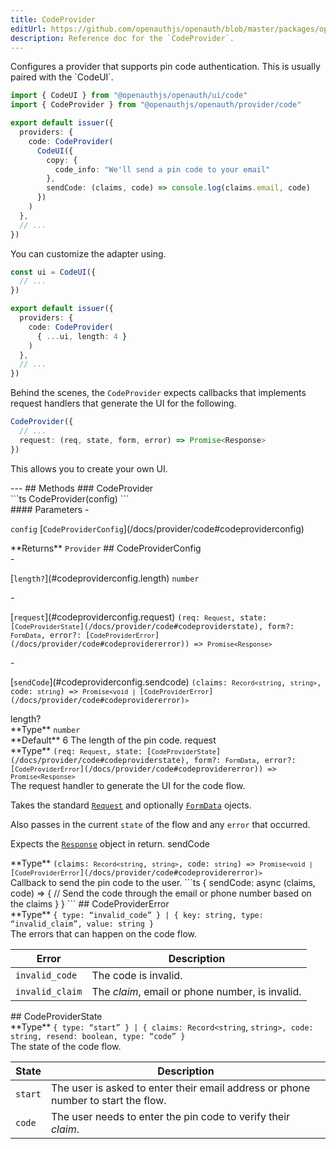 ```yaml
---
title: CodeProvider
editUrl: https://github.com/openauthjs/openauth/blob/master/packages/openauth/src/provider/code.ts
description: Reference doc for the `CodeProvider`.
---
```



<div class="tsdoc">
<Section type="about">
Configures a provider that supports pin code authentication. This is usually paired with the
`CodeUI`.

```ts
import { CodeUI } from "@openauthjs/openauth/ui/code"
import { CodeProvider } from "@openauthjs/openauth/provider/code"

export default issuer({
  providers: {
    code: CodeProvider(
      CodeUI({
        copy: {
          code_info: "We'll send a pin code to your email"
        },
        sendCode: (claims, code) => console.log(claims.email, code)
      })
    )
  },
  // ...
})
```

You can customize the adapter using.

```ts {7-9}
const ui = CodeUI({
  // ...
})

export default issuer({
  providers: {
    code: CodeProvider(
      { ...ui, length: 4 }
    )
  },
  // ...
})
```

Behind the scenes, the `CodeProvider` expects callbacks that implements request handlers
that generate the UI for the following.

```ts
CodeProvider({
  // ...
  request: (req, state, form, error) => Promise<Response>
})
```

This allows you to create your own UI.
</Section>
---
## Methods
### CodeProvider
<Segment>
<Section type="signature">
```ts
CodeProvider(config)
```
</Section>
<Section type="parameters">
#### Parameters
- <p><code class="key">config</code> [<code class="type">CodeProviderConfig</code>](/docs/provider/code#codeproviderconfig)</p>
</Section>
<InlineSection>
**Returns** <code class="type">Provider</code>
</InlineSection>
</Segment>
## CodeProviderConfig
<Segment>
<Section type="parameters">
- <p>[<code class="key">length?</code>](#codeproviderconfig.length) <code class="primitive">number</code></p>
- <p>[<code class="key">request</code>](#codeproviderconfig.request) <code class="primitive">(req: <code class="type">Request</code>, state: [<code class="type">CodeProviderState</code>](/docs/provider/code#codeproviderstate), form?: <code class="type">FormData</code>, error?: [<code class="type">CodeProviderError</code>](/docs/provider/code#codeprovidererror)) => <code class="primitive">Promise</code><code class="symbol">&lt;</code><code class="type">Response</code><code class="symbol">&gt;</code></code></p>
- <p>[<code class="key">sendCode</code>](#codeproviderconfig.sendcode) <code class="primitive">(claims: <code class="primitive">Record</code><code class="symbol">&lt;</code><code class="primitive">string</code>, <code class="primitive">string</code><code class="symbol">&gt;</code>, code: <code class="primitive">string</code>) => <code class="primitive">Promise</code><code class="symbol">&lt;</code><code class="primitive">void</code><code class="symbol"> | </code>[<code class="type">CodeProviderError</code>](/docs/provider/code#codeprovidererror)<code class="symbol">&gt;</code></code></p>
</Section>
</Segment>
<NestedTitle id="codeproviderconfig.length" Tag="h4" parent="CodeProviderConfig.">length?</NestedTitle>
<Segment>
<Section type="parameters">
<InlineSection>
**Type** <code class="primitive">number</code>
</InlineSection>
</Section>

<InlineSection>
**Default** 6
</InlineSection>
The length of the pin code.
</Segment>
<NestedTitle id="codeproviderconfig.request" Tag="h4" parent="CodeProviderConfig.">request</NestedTitle>
<Segment>
<Section type="parameters">
<InlineSection>
**Type** <code class="primitive">(req: <code class="type">Request</code>, state: [<code class="type">CodeProviderState</code>](/docs/provider/code#codeproviderstate), form?: <code class="type">FormData</code>, error?: [<code class="type">CodeProviderError</code>](/docs/provider/code#codeprovidererror)) => <code class="primitive">Promise</code><code class="symbol">&lt;</code><code class="type">Response</code><code class="symbol">&gt;</code></code>
</InlineSection>
</Section>
The request handler to generate the UI for the code flow.

Takes the standard [`Request`](https://developer.mozilla.org/en-US/docs/Web/API/Request)
and optionally [`FormData`](https://developer.mozilla.org/en-US/docs/Web/API/FormData)
ojects.

Also passes in the current `state` of the flow and any `error` that occurred.

Expects the [`Response`](https://developer.mozilla.org/en-US/docs/Web/API/Response) object
in return.
</Segment>
<NestedTitle id="codeproviderconfig.sendcode" Tag="h4" parent="CodeProviderConfig.">sendCode</NestedTitle>
<Segment>
<Section type="parameters">
<InlineSection>
**Type** <code class="primitive">(claims: <code class="primitive">Record</code><code class="symbol">&lt;</code><code class="primitive">string</code>, <code class="primitive">string</code><code class="symbol">&gt;</code>, code: <code class="primitive">string</code>) => <code class="primitive">Promise</code><code class="symbol">&lt;</code><code class="primitive">void</code><code class="symbol"> | </code>[<code class="type">CodeProviderError</code>](/docs/provider/code#codeprovidererror)<code class="symbol">&gt;</code></code>
</InlineSection>
</Section>
Callback to send the pin code to the user.
```ts
{
  sendCode: async (claims, code) => {
    // Send the code through the email or phone number based on the claims
  }
}
```
</Segment>
## CodeProviderError
<Segment>
<Section type="parameters">
<InlineSection>
**Type** <code class="symbol">&lcub; </code><code class="key">type</code><code class="symbol">&colon; </code><code class="symbol">&ldquo;</code><code class="primitive">invalid_code</code><code class="symbol">&rdquo;</code><code class="symbol"> &rcub;</code><code class="symbol"> | </code><code class="symbol">&lcub; </code><code class="key">key</code><code class="symbol">&colon; </code><code class="primitive">string</code><code class="symbol">, </code><code class="key">type</code><code class="symbol">&colon; </code><code class="symbol">&ldquo;</code><code class="primitive">invalid_claim</code><code class="symbol">&rdquo;</code><code class="symbol">, </code><code class="key">value</code><code class="symbol">&colon; </code><code class="primitive">string</code><code class="symbol"> &rcub;</code>
</InlineSection>
</Section>
The errors that can happen on the code flow.

| Error | Description |
| ----- | ----------- |
| `invalid_code` | The code is invalid. |
| `invalid_claim` | The _claim_, email or phone number, is invalid. |
</Segment>
## CodeProviderState
<Segment>
<Section type="parameters">
<InlineSection>
**Type** <code class="symbol">&lcub; </code><code class="key">type</code><code class="symbol">&colon; </code><code class="symbol">&ldquo;</code><code class="primitive">start</code><code class="symbol">&rdquo;</code><code class="symbol"> &rcub;</code><code class="symbol"> | </code><code class="symbol">&lcub; </code><code class="key">claims</code><code class="symbol">&colon; </code><code class="primitive">Record</code><code class="symbol">&lt;</code><code class="primitive">string</code>, <code class="primitive">string</code><code class="symbol">&gt;</code><code class="symbol">, </code><code class="key">code</code><code class="symbol">&colon; </code><code class="primitive">string</code><code class="symbol">, </code><code class="key">resend</code><code class="symbol">&colon; </code><code class="primitive">boolean</code><code class="symbol">, </code><code class="key">type</code><code class="symbol">&colon; </code><code class="symbol">&ldquo;</code><code class="primitive">code</code><code class="symbol">&rdquo;</code><code class="symbol"> &rcub;</code>
</InlineSection>
</Section>
The state of the code flow.

| State | Description |
| ----- | ----------- |
| `start` | The user is asked to enter their email address or phone number to start the flow. |
| `code` | The user needs to enter the pin code to verify their _claim_. |
</Segment>
</div>